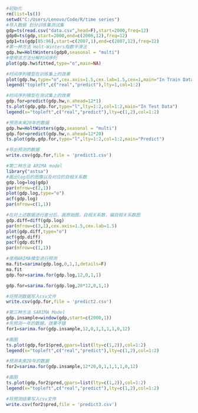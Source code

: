 ```{r}
#初始化
rm(list=ls())
setwd("C:/Users/Lenovo/Code/R/time series")
#导入数据 划分训练集测试集
gdp=ts(read.csv("data.csv",head=F),start=2000,freq=12)
gdp0=ts(gdp,start=2000,end=c(2006,12),freq=12)
gdp1=ts(gdp[85:96],start=c(2007,1),end=c(2007,12),freq=12)
#第一种方法 Holt-Winters指数平滑法
gdp.hw=HoltWinters(gdp0,seasonal = "multi")
#使用该方法分解时间序列
plot(gdp.hw$fitted,type="o",main=NA)
```

```{r}
#时间序列模型在训练集上的效果
plot(gdp.hw,type="o",cex.axis=1.5,cex.lab=1.5,cex=1,main="In Train Data")
legend("topleft",c("real","predict"),lty=1,col=1:2)
```

```{r}
#时间序列模型在测试集上的效果
gdp.for=predict(gdp.hw,n.ahead=12*1)
ts.plot(gdp,gdp.for,type="l",lty=1:2,col=1:2,main="In Test Data")
legend(x="topleft",c("real","predict"),lty=c(1,2),col=1:2)
```

```{r}
#预测未来20年的数据
gdp.hw=HoltWinters(gdp,seasonal = "multi")
gdp.for=predict(gdp.hw,n.ahead=12*20)
ts.plot(gdp,gdp.for,type="l",lty=1:2,col=1:2,main="Predict")
```

```{r}
#导出预测的数据
write.csv(gdp.for,file = 'predict1.csv')
```

```{r}
#第二种方法 ARIMA model
library("astsa")
#画出log后的图像以及对应的自相关系数
gdp.log=log(gdp)
par(mfrow=c(2,1))
plot(gdp.log,type="o")
acf(gdp.log)
par(mfrow=c(1,1))
```

```{r}
#在对上述数据进行差分后，画原始图，自相关系数，偏自相关系数图
gdp.diff=diff(gdp.log)
par(mfrow=c(3,1),cex.axis=1.5,cex.lab=1.5)
plot(gdp.diff,type="o")
acf(gdp.diff)
pacf(gdp.diff)
par(mfrow=c(1,1))
```

```{r}
#使用ARIMA模型进行预测
ma.fit=sarima(gdp.log,0,1,1,details=F)
ma.fit
gdp.for=sarima.for(gdp.log,12,0,1,1)

```

```{r}
gdp.for=sarima.for(gdp.log,20*12,0,1,1)
```

```{r}
#将预测数据写入csv文件
write.csv(gdp.for,file = 'predict2.csv')
```

```{r}
#第三种方法 SARIMA Model
gdp.insample=window(gdp,start=c(2000,1))
#先预测一年的数据，效果不错
for1=sarima.for(gdp.insample,12,0,1,1,1,1,0,12)


```

```{r}
#画图
ts.plot(gdp,for1$pred,gpars=list(lty=c(1,2)),col=1:2)
legend(x="topleft",c("real","predict"),lty=c(1,2),col=1:2)

```

```{r}
#预测未来20年的数据
for2=sarima.for(gdp.insample,12*20,0,1,1,1,1,0,12)

```

```{r}
#画图
ts.plot(gdp,for2$pred,gpars=list(lty=c(1,2)),col=1:2)
legend(x="topleft",c("real","predict"),lty=c(1,2),col=1:2)

```

```{r}
#将预测结果写入csv文件
write.csv(for2$pred,file = 'predict3.csv')
```

